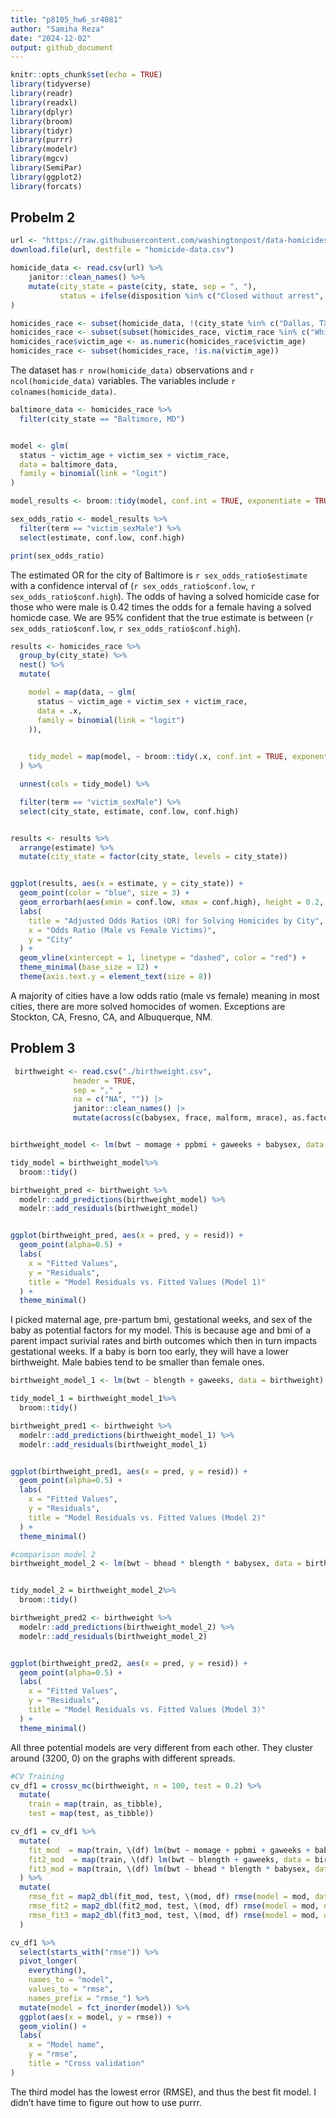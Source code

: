 ```yaml
---
title: "p8105_hw6_sr4081"
author: "Samiha Reza"
date: "2024-12-02"
output: github_document
---
```


```r
knitr::opts_chunk$set(echo = TRUE)
library(tidyverse)
library(readr)
library(readxl)
library(dplyr)
library(broom)
library(tidyr)
library(purrr)
library(modelr)
library(mgcv)
library(SemiPar)
library(ggplot2)
library(forcats)
```
## Probelm 2


``` r
url <- "https://raw.githubusercontent.com/washingtonpost/data-homicides/master/homicide-data.csv"
download.file(url, destfile = "homicide-data.csv")

homicide_data <- read.csv(url) %>%
    janitor::clean_names() %>%
    mutate(city_state = paste(city, state, sep = ", "),
           status = ifelse(disposition %in% c("Closed without arrest", "Open/No arrest"), 0, 1)
)

homicides_race <- subset(homicide_data, !(city_state %in% c("Dallas, TX", "Phoenix, AZ", "Kansas City, MO", "Tulsa, AL")))
homicides_race <- subset(subset(homicides_race, victim_race %in% c("White", "Black")))
homicides_race$victim_age <- as.numeric(homicides_race$victim_age)
homicides_race <- subset(homicides_race, !is.na(victim_age))

```
The dataset has `r nrow(homicide_data)` observations and `r ncol(homicide_data)` variables. The variables include `r colnames(homicide_data)`.

```r
baltimore_data <- homicides_race %>%
  filter(city_state == "Baltimore, MD")


model <- glm(
  status ~ victim_age + victim_sex + victim_race,
  data = baltimore_data,
  family = binomial(link = "logit")
)

model_results <- broom::tidy(model, conf.int = TRUE, exponentiate = TRUE)

sex_odds_ratio <- model_results %>%
  filter(term == "victim_sexMale") %>%
  select(estimate, conf.low, conf.high)

print(sex_odds_ratio)

```
The estimated OR for the city of Baltimore is `r sex_odds_ratio$estimate` with a confidence interval of (`r sex_odds_ratio$conf.low`, `r sex_odds_ratio$conf.high`). The odds of having a solved homicide case for those who were male is 0.42 times the odds for a female having a solved homicde case. We are 95% confident that the true estimate is between (`r sex_odds_ratio$conf.low`, `r sex_odds_ratio$conf.high`).
```r


results <- homicides_race %>%
  group_by(city_state) %>%
  nest() %>%  
  mutate(

    model = map(data, ~ glm(
      status ~ victim_age + victim_sex + victim_race,  
      data = .x,
      family = binomial(link = "logit")
    )),
    

    tidy_model = map(model, ~ broom::tidy(.x, conf.int = TRUE, exponentiate = TRUE))
  ) %>%

  unnest(cols = tidy_model) %>%

  filter(term == "victim_sexMale") %>%
  select(city_state, estimate, conf.low, conf.high)



```

```r

results <- results %>%
  arrange(estimate) %>%
  mutate(city_state = factor(city_state, levels = city_state)) 


ggplot(results, aes(x = estimate, y = city_state)) +
  geom_point(color = "blue", size = 3) + 
  geom_errorbarh(aes(xmin = conf.low, xmax = conf.high), height = 0.2, color = "gray") + 
  labs(
    title = "Adjusted Odds Ratios (OR) for Solving Homicides by City",
    x = "Odds Ratio (Male vs Female Victims)",
    y = "City"
  ) +
  geom_vline(xintercept = 1, linetype = "dashed", color = "red") + 
  theme_minimal(base_size = 12) +
  theme(axis.text.y = element_text(size = 8)) 
```
A majority of cities have a low odds ratio (male vs female) meaning in most cities, there are more solved homocides of women. Exceptions are Stockton, CA, Fresno, CA, and Albuquerque, NM.

## Problem 3

```r
 birthweight <- read.csv("./birthweight.csv", 
              header = TRUE, 
              sep = "," ,
              na = c("NA", "")) |>
              janitor::clean_names() |>
              mutate(across(c(babysex, frace, malform, mrace), as.factor))


birthweight_model <- lm(bwt ~ momage + ppbmi + gaweeks + babysex, data = birthweight)

tidy_model = birthweight_model%>% 
  broom::tidy()

birthweight_pred <- birthweight %>%
  modelr::add_predictions(birthweight_model) %>%
  modelr::add_residuals(birthweight_model)


ggplot(birthweight_pred, aes(x = pred, y = resid)) +
  geom_point(alpha=0.5) +
  labs(
    x = "Fitted Values",
    y = "Residuals",
    title = "Model Residuals vs. Fitted Values (Model 1)"
  ) +
  theme_minimal()


```
I picked maternal age, pre-partum bmi, gestational weeks, and sex of the baby as potential factors for my model. This is because age and bmi of a parent impact surivial rates and birth outcomes which then in turn impacts gestational weeks. If a baby is born too early, they will have a lower birthweight. Male babies tend to be smaller than female ones. 

```r
birthweight_model_1 <- lm(bwt ~ blength + gaweeks, data = birthweight)

tidy_model_1 = birthweight_model_1%>% 
  broom::tidy()

birthweight_pred1 <- birthweight %>%
  modelr::add_predictions(birthweight_model_1) %>%
  modelr::add_residuals(birthweight_model_1)


ggplot(birthweight_pred1, aes(x = pred, y = resid)) +
  geom_point(alpha=0.5) +
  labs(
    x = "Fitted Values",
    y = "Residuals",
    title = "Model Residuals vs. Fitted Values (Model 2)"
  ) +
  theme_minimal()

#comparison model 2
birthweight_model_2 <- lm(bwt ~ bhead * blength * babysex, data = birthweight)


tidy_model_2 = birthweight_model_2%>% 
  broom::tidy()

birthweight_pred2 <- birthweight %>%
  modelr::add_predictions(birthweight_model_2) %>%
  modelr::add_residuals(birthweight_model_2)


ggplot(birthweight_pred2, aes(x = pred, y = resid)) +
  geom_point(alpha=0.5) +
  labs(
    x = "Fitted Values",
    y = "Residuals",
    title = "Model Residuals vs. Fitted Values (Model 3)"
  ) +
  theme_minimal()

```
All three potential models are very different from each other. They cluster around (3200, 0) on the graphs with different spreads. 

```r
#CV Training
cv_df1 = crossv_mc(birthweight, n = 100, test = 0.2) %>% 
  mutate(
    train = map(train, as_tibble),
    test = map(test, as_tibble))

cv_df1 = cv_df1 %>% 
  mutate(
    fit_mod  = map(train, \(df) lm(bwt ~ momage + ppbmi + gaweeks + babysex, data = birthweight)),
    fit2_mod  = map(train, \(df) lm(bwt ~ blength + gaweeks, data = birthweight)),
    fit3_mod = map(train, \(df) lm(bwt ~ bhead * blength * babysex, data = birthweight))
  ) %>% 
  mutate(
    rmse_fit = map2_dbl(fit_mod, test, \(mod, df) rmse(model = mod, data = df)),
    rmse_fit2 = map2_dbl(fit2_mod, test, \(mod, df) rmse(model = mod, data = df)),
    rmse_fit3 = map2_dbl(fit3_mod, test, \(mod, df) rmse(model = mod, data = df))
  )

cv_df1 %>%  
  select(starts_with("rmse")) %>%  
  pivot_longer(
    everything(),
    names_to = "model", 
    values_to = "rmse",
    names_prefix = "rmse_") %>%  
  mutate(model = fct_inorder(model)) %>%  
  ggplot(aes(x = model, y = rmse)) + 
  geom_violin() + 
  labs(
    x = "Model name",
    y = "rmse",
    title = "Cross validation"
)

```
The third model has the lowest error (RMSE), and thus the best fit model. I didn't have time to figure out how to use purrr. 
